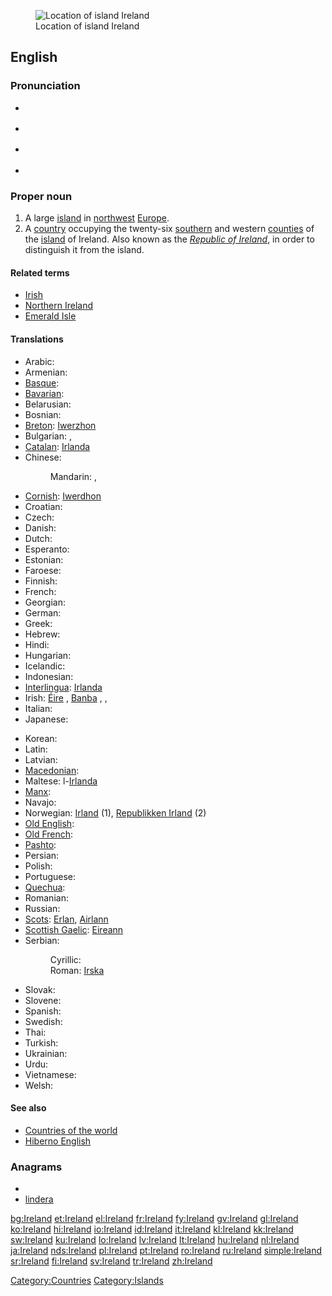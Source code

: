 {{wikipedia}}
[[Image:LocationIslandIreland.png|thumbnail|Location of island Ireland]]
==English==

===Pronunciation===
* {{a|UK}} {{IPA|/ˈaɪə.lənd/}}
* {{a|US}} {{IPA|/ˈaɪɚ.lənd/}}
* {{italbrac|[[Hiberno-English|HE]]}} {{IPA|/ˈaɾlənd/|/ˈaɪrlənd/}}
* {{audio|en-us-Ireland.ogg|Audio (US)}}

===Proper noun===
{{en-proper noun}}

# A large [[island]] in [[northwest]] [[Europe]].
# A [[country]] occupying the twenty-six [[south]]ern and western [[county|counties]] of the [[island]] of Ireland. Also known as the ''[[Republic of Ireland]]'', in order to distinguish it from the island.

====Related terms====
* [[Irish]]
* [[Northern Ireland]]
* [[Emerald Isle]]

====Translations====
{{trans-top|large island in Europe}}
* Arabic: {{t|ar|أيرلندا|f|tr='ayrlanda|sc=Arab}}
* Armenian: {{t-|hy|Իռլանդիա|tr=Iṙlandia}}
* [[Basque]]: {{t-|eu|Irlanda|xs=Basque}}
* [[Bavarian]]: {{tø|bar|Irlãnd}}
* Belarusian: {{t|be|Ірландыя|f|tr=Irlándyja|sc=Cyrl}}
* Bosnian: {{t-|bs|Irska|f}}
* [[Breton]]: [[Iwerzhon]]
* Bulgarian: {{t|bg|Ирландия|f|tr=Irlándija|sc=Cyrl}},  {{t|bg|Ейре|f|tr=Éjre|sc=Cyrl}}
* [[Catalan]]: [[Irlanda]] {{f}}
* Chinese:
*: Mandarin: {{t|zh|愛爾蘭|sc=Hani}},  {{t|zh|爱尔兰|tr=Ài'ěrlán|sc=Hani}}
* [[Cornish]]: [[Iwerdhon]]
* Croatian: {{t+|hr|Irska|f|alt=Ȋrskā}}
* Czech: {{t+|cs|Irsko}}
* Danish: {{t-|da|Irland}}
* Dutch: {{t+|nl|Ierland}}
* Esperanto: {{t-|eo|Irlando|xs=Esperanto}}
* Estonian: {{t+|et|Iirimaa}}
* Faroese: {{t-|fo|Írland|xs=Faroese}}
* Finnish: {{t+|fi|Irlanti}}
* French: {{t+|fr|Irlande|f}}
* Georgian: {{t|ka|ირლანდია|tr=irlandia|sc=Geor}}
* German: {{t+|de|Irland|n}}
* Greek: {{t+|el|Ιρλανδία|f|tr=Irlandía}}
* Hebrew: {{t|he|אירלנד|tr=Irland|sc=Hebr}}
* Hindi: {{t|hi|आयरलैंड|tr=āyarlaiṇḍ|sc=Deva}}
* Hungarian: {{t+|hu|Írország}}
* Icelandic: {{t+|is|Írland|n}}
* Indonesian: {{t-|id|Irlandia|xs=Indonesian}}
* [[Interlingua]]: [[Irlanda]]
* Irish: [[Éire]] {{f}}, [[Banba]] {{f}},  {{t|ga|Éire|f}},  {{t|ga|Banba|f}}
* Italian: {{t+|it|Irlanda|f}}
* Japanese: {{t|ja|アイルランド|tr=Airurando|sc=Jpan}}
{{trans-mid}}
* Korean: {{t|ko|아일랜드|tr=Aillaendeu|sc=Kore}}
* Latin: {{t-|la|Hibernia}}
* Latvian: {{t-|lv|Īrija|f|xs=Latvian}}
* [[Macedonian]]: {{t+|mk|Ирска|f|tr=Írska}}
* Maltese: l-[[Irlanda]]
* [[Manx]]: {{t-|gv|Nerin|f|xs=Manx}}
* Navajo: {{tø|nv|Bitsiighaʼ Łichííʼí bikéyah}}
* Norwegian: [[Irland]] (1), [[Republikken Irland]] (2)
* [[Old English]]: {{t-|ang|Írland|xs=Old English}}
* [[Old French]]: {{tø|fro|Irlande|f}}
* [[Pashto]]: {{t-|ps|آيرلنډ|m|tr=āyrləndd|sc=ps-Arab|xs=Pashto}}
* Persian: {{t|fa|ایرلند|tr=’irlánd|sc=fa-Arab}}
* Polish: {{t+|pl|Irlandia|f}}
* Portuguese: {{t+|pt|Irlanda}}
* [[Quechua]]: {{t-|qu|Ilanda|xs=Quechua}}
* Romanian: {{t+|ro|Irlanda|f}}
* Russian: {{t+|ru|Ирландия|f|tr=Irlándija}}
* [[Scots]]: [[Erlan]], [[Airlann]]
* [[Scottish Gaelic]]: [[Eireann]] {{f}}
* Serbian:
*: Cyrillic: {{t-|sr|Ирска|f|sc=Cyrl}}
*: Roman: [[Irska#Serbian|Irska]] {{f}}
* Slovak: {{t|sk|Írsko|n}}
* Slovene: {{t+|sl|Irska|f}}
* Spanish: {{t+|es|Irlanda|f}}
* Swedish: {{t+|sv|Irland|n}}
* Thai: {{t|th|ไอร์แลนด์|tr=ai-laen|sc=Thai}}
* Turkish: {{t+|tr|İrlanda}}
* Ukrainian: {{t|uk|Ірландія|f|tr=Irlándija|sc=Cyrl}}
* Urdu: {{t|ur|آئرلینڈ|tr=āyarlaiṇḍ|sc=ur-Arab}}
* Vietnamese: {{t|vi|Ireland}}
* Welsh: {{t|cy|Iwerddon|f|xs=Welsh}}
{{trans-bottom}}
{{trans-see|Republic of Ireland}}

====See also====
* [[Appendix:Countries of the world|Countries of the world]]
* [[Hiberno English]]

===Anagrams===
* {{alphagram|adeilnr}}
* [[lindera#English|lindera]]

[[Category:Countries]]
[[Category:Islands]]

[[bg:Ireland]]
[[et:Ireland]]
[[el:Ireland]]
[[fr:Ireland]]
[[fy:Ireland]]
[[gv:Ireland]]
[[gl:Ireland]]
[[ko:Ireland]]
[[hi:Ireland]]
[[io:Ireland]]
[[id:Ireland]]
[[it:Ireland]]
[[kl:Ireland]]
[[kk:Ireland]]
[[sw:Ireland]]
[[ku:Ireland]]
[[lo:Ireland]]
[[lv:Ireland]]
[[lt:Ireland]]
[[hu:Ireland]]
[[nl:Ireland]]
[[ja:Ireland]]
[[nds:Ireland]]
[[pl:Ireland]]
[[pt:Ireland]]
[[ro:Ireland]]
[[ru:Ireland]]
[[simple:Ireland]]
[[sr:Ireland]]
[[fi:Ireland]]
[[sv:Ireland]]
[[tr:Ireland]]
[[zh:Ireland]]
